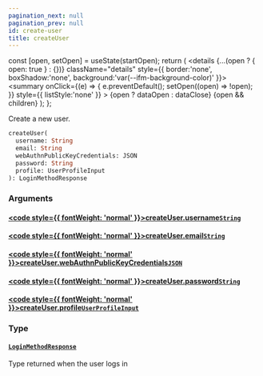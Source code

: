 ```yaml
---
pagination_next: null
pagination_prev: null
id: create-user
title: createUser
---
```









  const [open, setOpen] = useState(startOpen);
  return (
    <details {...(open ? { open: true } : {})} className="details" style={{ border:'none', boxShadow:'none', background:'var(--ifm-background-color)' }}>
      <summary
        onClick={(e) => {
          e.preventDefault();
          setOpen((open) => !open);
        }}
        style={{ listStyle:'none' }}
      >
      {open ? dataOpen : dataClose}
      </summary>
      {open && children}
    </details>
  );
};








Create a new user.


```graphql
createUser(
  username: String
  email: String
  webAuthnPublicKeyCredentials: JSON
  password: String
  profile: UserProfileInput
): LoginMethodResponse
```




### Arguments

#### [<code style={{ fontWeight: 'normal' }}>createUser.<b>username</b></code>](#)<Bullet />[`String`](/types/scalars/string.mdx) <Badge class="badge badge--secondary" text="scalar"/> 



#### [<code style={{ fontWeight: 'normal' }}>createUser.<b>email</b></code>](#)<Bullet />[`String`](/types/scalars/string.mdx) <Badge class="badge badge--secondary" text="scalar"/> 



#### [<code style={{ fontWeight: 'normal' }}>createUser.<b>webAuthnPublicKeyCredentials</b></code>](#)<Bullet />[`JSON`](/types/scalars/json.mdx) <Badge class="badge badge--secondary" text="scalar"/> 



#### [<code style={{ fontWeight: 'normal' }}>createUser.<b>password</b></code>](#)<Bullet />[`String`](/types/scalars/string.mdx) <Badge class="badge badge--secondary" text="scalar"/> 



#### [<code style={{ fontWeight: 'normal' }}>createUser.<b>profile</b></code>](#)<Bullet />[`UserProfileInput`](/types/inputs/user-profile-input.mdx) <Badge class="badge badge--secondary" text="input"/> 



### Type

#### [`LoginMethodResponse`](/types/objects/login-method-response.mdx) <Badge class="badge badge--secondary" text="object"/> 
Type returned when the user logs in






